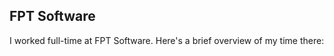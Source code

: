 
## FPT Software <Tag text="Fulltime" />

I worked full-time at FPT Software. Here's a brief overview of my time there:
